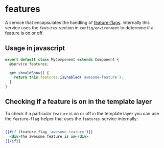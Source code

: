 # features

A service that encapsulates the handling of
[feature-flags](https://www.atlassian.com/continuous-delivery/principles/feature-flags).
Internally this service uses the `features`-section in `config/environment` to
determine if a feature is on or off.

## Usage in javascript

```js
export default class MyComponent extends Component {
  @service features;

  get shouldShow() {
    return this.features.isEnabled('awesome-feature');
  }
}
```

## Checking if a feature is on in the template layer

To check if a particular `feature` is on or off in the template layer you can
use the `feature-flag`-helper that uses the `features`-service internally:

```hbs

{{#if (feature-flag 'awesome-feature')}}
  <div>The awesome feature is on</div>
{{/if}}
```
